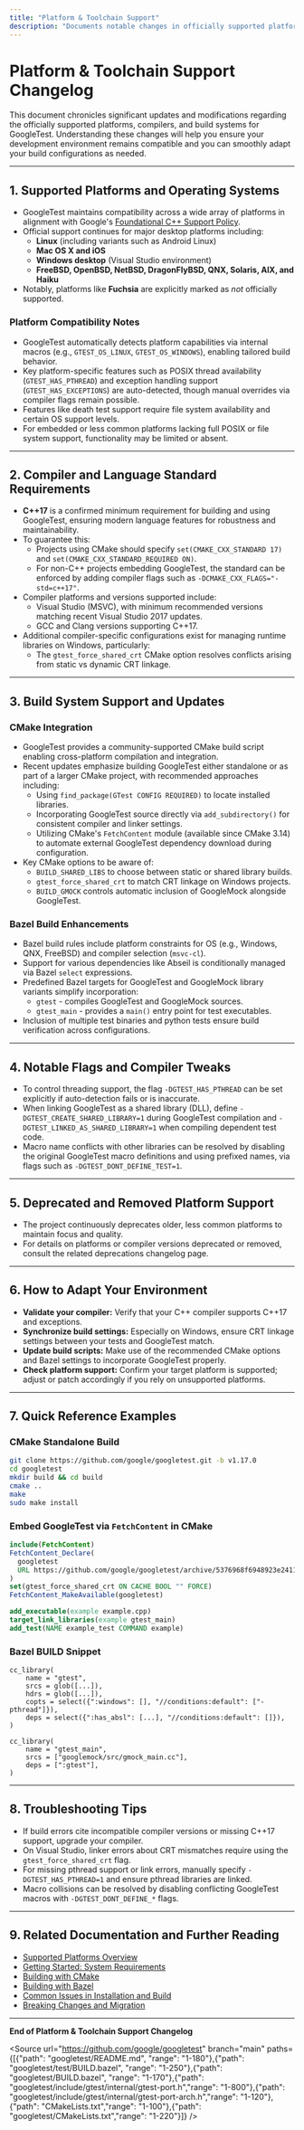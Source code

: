 ```yaml
---
title: "Platform & Toolchain Support"
description: "Documents notable changes in officially supported platforms, compilers, and build systems. Flags any additions or removals that may affect users' environments and how to adapt."
---
```


# Platform & Toolchain Support Changelog

This document chronicles significant updates and modifications regarding the officially supported platforms, compilers, and build systems for GoogleTest. Understanding these changes will help you ensure your development environment remains compatible and you can smoothly adapt your build configurations as needed.

---

## 1. Supported Platforms and Operating Systems

- GoogleTest maintains compatibility across a wide array of platforms in alignment with Google's [Foundational C++ Support Policy](https://opensource.google/documentation/policies/cplusplus-support).
- Official support continues for major desktop platforms including:
  - **Linux** (including variants such as Android Linux)
  - **Mac OS X and iOS**
  - **Windows desktop** (Visual Studio environment)
  - **FreeBSD, OpenBSD, NetBSD, DragonFlyBSD, QNX, Solaris, AIX, and Haiku**
- Notably, platforms like **Fuchsia** are explicitly marked as *not* officially supported.

### Platform Compatibility Notes

- GoogleTest automatically detects platform capabilities via internal macros (e.g., `GTEST_OS_LINUX`, `GTEST_OS_WINDOWS`), enabling tailored build behavior.
- Key platform-specific features such as POSIX thread availability (`GTEST_HAS_PTHREAD`) and exception handling support (`GTEST_HAS_EXCEPTIONS`) are auto-detected, though manual overrides via compiler flags remain possible.
- Features like death test support require file system availability and certain OS support levels.
- For embedded or less common platforms lacking full POSIX or file system support, functionality may be limited or absent.

---

## 2. Compiler and Language Standard Requirements

- **C++17** is a confirmed minimum requirement for building and using GoogleTest, ensuring modern language features for robustness and maintainability.
- To guarantee this:
  - Projects using CMake should specify `set(CMAKE_CXX_STANDARD 17)` and `set(CMAKE_CXX_STANDARD_REQUIRED ON)`.
  - For non-C++ projects embedding GoogleTest, the standard can be enforced by adding compiler flags such as `-DCMAKE_CXX_FLAGS="-std=c++17"`.
- Compiler platforms and versions supported include:
  - Visual Studio (MSVC), with minimum recommended versions matching recent Visual Studio 2017 updates.
  - GCC and Clang versions supporting C++17.
- Additional compiler-specific configurations exist for managing runtime libraries on Windows, particularly:
  - The `gtest_force_shared_crt` CMake option resolves conflicts arising from static vs dynamic CRT linkage.

---

## 3. Build System Support and Updates

### CMake Integration

- GoogleTest provides a community-supported CMake build script enabling cross-platform compilation and integration.
- Recent updates emphasize building GoogleTest either standalone or as part of a larger CMake project, with recommended approaches including:
  - Using `find_package(GTest CONFIG REQUIRED)` to locate installed libraries.
  - Incorporating GoogleTest source directly via `add_subdirectory()` for consistent compiler and linker settings.
  - Utilizing CMake's `FetchContent` module (available since CMake 3.14) to automate external GoogleTest dependency download during configuration.
- Key CMake options to be aware of:
  - `BUILD_SHARED_LIBS` to choose between static or shared library builds.
  - `gtest_force_shared_crt` to match CRT linkage on Windows projects.
  - `BUILD_GMOCK` controls automatic inclusion of GoogleMock alongside GoogleTest.

### Bazel Build Enhancements

- Bazel build rules include platform constraints for OS (e.g., Windows, QNX, FreeBSD) and compiler selection (`msvc-cl`).
- Support for various dependencies like Abseil is conditionally managed via Bazel `select` expressions.
- Predefined Bazel targets for GoogleTest and GoogleMock library variants simplify incorporation:
  - `gtest` - compiles GoogleTest and GoogleMock sources.
  - `gtest_main` - provides a `main()` entry point for test executables.
- Inclusion of multiple test binaries and python tests ensure build verification across configurations.

---

## 4. Notable Flags and Compiler Tweaks

- To control threading support, the flag `-DGTEST_HAS_PTHREAD` can be set explicitly if auto-detection fails or is inaccurate.
- When linking GoogleTest as a shared library (DLL), define `-DGTEST_CREATE_SHARED_LIBRARY=1` during GoogleTest compilation and `-DGTEST_LINKED_AS_SHARED_LIBRARY=1` when compiling dependent test code.
- Macro name conflicts with other libraries can be resolved by disabling the original GoogleTest macro definitions and using prefixed names, via flags such as `-DGTEST_DONT_DEFINE_TEST=1`.

---

## 5. Deprecated and Removed Platform Support

- The project continuously deprecates older, less common platforms to maintain focus and quality.
- For details on platforms or compiler versions deprecated or removed, consult the related deprecations changelog page.

---

## 6. How to Adapt Your Environment

- **Validate your compiler:** Verify that your C++ compiler supports C++17 and exceptions.
- **Synchronize build settings:** Especially on Windows, ensure CRT linkage settings between your tests and GoogleTest match.
- **Update build scripts:** Make use of the recommended CMake options and Bazel settings to incorporate GoogleTest properly.
- **Check platform support:** Confirm your target platform is supported; adjust or patch accordingly if you rely on unsupported platforms.

---

## 7. Quick Reference Examples

### CMake Standalone Build
```bash
git clone https://github.com/google/googletest.git -b v1.17.0
cd googletest
mkdir build && cd build
cmake ..
make
sudo make install
```

### Embed GoogleTest via `FetchContent` in CMake
```cmake
include(FetchContent)
FetchContent_Declare(
  googletest
  URL https://github.com/google/googletest/archive/5376968f6948923e2411081fd9372e71a59d8e77.zip
)
set(gtest_force_shared_crt ON CACHE BOOL "" FORCE)
FetchContent_MakeAvailable(googletest)

add_executable(example example.cpp)
target_link_libraries(example gtest_main)
add_test(NAME example_test COMMAND example)
```

### Bazel BUILD Snippet
```bazel
cc_library(
    name = "gtest",
    srcs = glob([...]),
    hdrs = glob([...]),
    copts = select({":windows": [], "//conditions:default": ["-pthread"]}),
    deps = select({":has_absl": [...], "//conditions:default": []}),
)

cc_library(
    name = "gtest_main",
    srcs = ["googlemock/src/gmock_main.cc"],
    deps = [":gtest"],
)
```

---

## 8. Troubleshooting Tips

- If build errors cite incompatible compiler versions or missing C++17 support, upgrade your compiler.
- On Visual Studio, linker errors about CRT mismatches require using the `gtest_force_shared_crt` flag.
- For missing pthread support or link errors, manually specify `-DGTEST_HAS_PTHREAD=1` and ensure pthread libraries are linked.
- Macro collisions can be resolved by disabling conflicting GoogleTest macros with `-DGTEST_DONT_DEFINE_*` flags.

---

## 9. Related Documentation and Further Reading

- [Supported Platforms Overview](https://github.com/google/oss-policies-info/blob/main/foundational-cxx-support-matrix.md)
- [Getting Started: System Requirements](../getting-started/prerequisites-installation/system-requirements)
- [Building with CMake](../getting-started/prerequisites-installation/installation-cmake)
- [Building with Bazel](../getting-started/prerequisites-installation/installation-bazel)
- [Common Issues in Installation and Build](../faq/common-issues/installation-build-problems)
- [Breaking Changes and Migration](../changelog/upgrade-breaks/breaking-changes)

---

**End of Platform & Toolchain Support Changelog**

<Source url="https://github.com/google/googletest" branch="main" paths={[{"path": "googletest/README.md", "range": "1-180"},{"path": "googletest/test/BUILD.bazel", "range": "1-250"},{"path": "googletest/BUILD.bazel", "range": "1-170"},{"path": "googletest/include/gtest/internal/gtest-port.h","range": "1-800"},{"path": "googletest/include/gtest/internal/gtest-port-arch.h","range": "1-120"},{"path": "CMakeLists.txt","range": "1-100"},{"path": "googletest/CMakeLists.txt","range": "1-220"}]} />